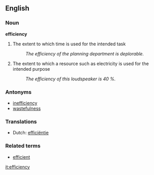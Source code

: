 ==English==
===Noun===
'''efficiency''' 
#The extent to which time is used for the intended task
#:''The efficiency of the planning department is deplorable.''
#The extent to which a resource such as electricity is used for the intended purpose
#:''The efficiency of this loudspeaker is 40 %.''

===Antonyms===
* [[inefficiency]]
* [[wastefulness]]

===Translations===
* Dutch: [[efficiëntie]]

===Related terms===
* [[efficient]]

[[it:efficiency]]